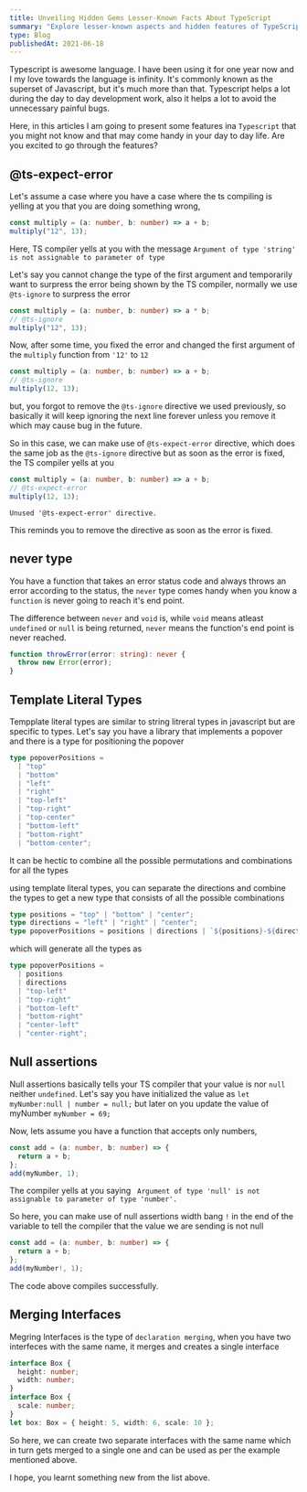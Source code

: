 ```yaml
---
title: Unveiling Hidden Gems Lesser-Known Facts About TypeScript
summary: "Explore lesser-known aspects and hidden features of TypeScript in this insightful blog. From advanced type inference to powerful compiler options, uncover valuable tips and tricks to level up your TypeScript skills and enhance your development workflow."
type: Blog
publishedAt: 2021-06-18
---
```


Typescript is awesome language. I have been using it for one year now and I my love towards the language is infinity. It's commonly known as the superset of Javascript, but it's much more than that. Typescript helps a lot during the day to day development work, also it helps a lot to avoid the unnecessary painful bugs.

Here, in this articles I am going to present some features ina `Typescript` that you might not know and that may come handy in your day to day life. Are you excited to go through the features?

## @ts-expect-error

Let's assume a case where you have a case where the ts compiling is yelling at you that you are doing something wrong,

```ts
const multiply = (a: number, b: number) => a + b;
multiply("12", 13);
```

Here, TS compiler yells at you with the message
`Argument of type 'string' is not assignable to parameter of type`

Let's say you cannot change the type of the first argument and temporarily want to surpress the error being shown by the TS compiler, normally we use `@ts-ignore` to surpress the error

```ts
const multiply = (a: number, b: number) => a * b;
// @ts-ignore
multiply("12", 13);
```

Now, after some time, you fixed the error and changed the first argument of the `multiply` function from `'12'` to `12`

```ts
const multiply = (a: number, b: number) => a + b;
// @ts-ignore
multiply(12, 13);
```

but, you forgot to remove the `@ts-ignore` directive we used previously, so basically it will keep ignoring the next line forever unless you remove it which may cause bug in the future.

So in this case, we can make use of `@ts-expect-error` directive, which does the same job as the `@ts-ignore` directive but as soon as the error is fixed, the TS compiler yells at you

```ts
const multiply = (a: number, b: number) => a + b;
// @ts-expect-error
multiply(12, 13);
```

`Unused '@ts-expect-error' directive.`

This reminds you to remove the directive as soon as the error is fixed.

## never type

You have a function that takes an error status code and always throws an error according to the status, the `never` type comes handy when you know a `function` is never going to reach it's end point.

The difference between `never` and `void` is, while `void` means atleast `undefined` or `null` is being returned, `never` means the function's end point is never reached.

```ts
function throwError(error: string): never {
  throw new Error(error);
}
```

## Template Literal Types

Tempplate literal types are similar to string litreral types in javascript but are specific to types. Let's say you have a library that implements a popover and there is a type for positioning the popover

```ts
type popoverPositions =
  | "top"
  | "bottom"
  | "left"
  | "right"
  | "top-left"
  | "top-right"
  | "top-center"
  | "bottom-left"
  | "bottom-right"
  | "bottom-center";
```

It can be hectic to combine all the possible permutations and combinations for all the types

using template literal types, you can separate the directions and combine the types to get a new type that consists of all the possible combinations

```ts
type positions = "top" | "bottom" | "center";
type directions = "left" | "right" | "center";
type popoverPositions = positions | directions | `${positions}-${directions}`;
```

which will generate all the types as

```ts
type popoverPositions =
  | positions
  | directions
  | "top-left"
  | "top-right"
  | "bottom-left"
  | "bottom-right"
  | "center-left"
  | "center-right";
```

## Null assertions

Null assertions basically tells your TS compiler that your value is nor `null` neither `undefined`. Let's say you have initialized the value as
`let myNumber:null | number = null;`
but later on you update the value of myNumber
`myNumber = 69;`

Now, lets assume you have a function that accepts only numbers,

```ts
const add = (a: number, b: number) => {
  return a + b;
};
add(myNumber, 1);
```

The compiler yells at you saying
` Argument of type 'null' is not assignable to parameter of type 'number'.`

So here, you can make use of null assertions width bang `!` in the end of the variable to tell the compiler that the value we are sending is not null

```ts
const add = (a: number, b: number) => {
  return a + b;
};
add(myNumber!, 1);
```

The code above compiles successfully.

## Merging Interfaces

Megring Interfaces is the type of `declaration merging`, when you have two interfeces with the same name, it merges and creates a single interface

```ts
interface Box {
  height: number;
  width: number;
}
interface Box {
  scale: number;
}
let box: Box = { height: 5, width: 6, scale: 10 };
```

So here, we can create two separate interfaces with the same name which in turn gets merged to a single one and can be used as per the example mentioned above.

I hope, you learnt something new from the list above.
